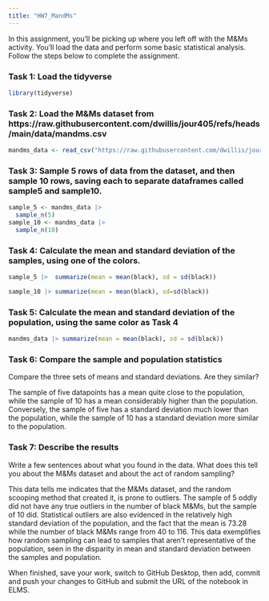 ```yaml
---
title: "HW7_MandMs"
---
```


In this assignment, you'll be picking up where you left off with the M&Ms activity. You'll load the data and perform some basic statistical analysis. Follow the steps below to complete the assignment.

### Task 1: Load the tidyverse

```r
library(tidyverse)
```


### Task 2: Load the M&Ms dataset from https://raw.githubusercontent.com/dwillis/jour405/refs/heads/main/data/mandms.csv

```r
mandms_data <- read_csv("https://raw.githubusercontent.com/dwillis/jour405/refs/heads/main/data/mandms.csv")
```


### Task 3: Sample 5 rows of data from the dataset, and then sample 10 rows, saving each to separate dataframes called sample5 and sample10.

```r
sample_5 <- mandms_data |> 
  sample_n(5)
sample_10 <- mandms_data |> 
  sample_n(10)
```


### Task 4: Calculate the mean and standard deviation of the samples, using one of the colors.

```r
sample_5 |>  summarize(mean = mean(black), sd = sd(black))
```

```r
sample_10 |> summarize(mean = mean(black), sd=sd(black))
```


### Task 5: Calculate the mean and standard deviation of the population, using the same color as Task 4

```r
mandms_data |> summarize(mean = mean(black), sd = sd(black))
```


### Task 6: Compare the sample and population statistics

Compare the three sets of means and standard deviations. Are they similar?

The sample of five datapoints has a mean quite close to the population, while the sample of 10 has a mean considerably higher than the population. Conversely, the sample of five has a standard deviation much lower than the population, while the sample of 10 has a standard deviation more similar to the population.

### Task 7: Describe the results

Write a few sentences about what you found in the data. What does this tell you about the M&Ms dataset and about the act of random sampling?

This data tells me indicates that the M&Ms dataset, and the random scooping method that created it, is prone to outliers. The sample of 5 oddly did not have any true outliers in the number of black M&Ms, but the sample of 10 did. Statistical outliers are also evidenced in the relatively high standard deviation of the population, and the fact that the mean is 73.28 while the number of black M&Ms range from 40 to 116. This data exemplifies how random sampling can lead to samples that aren't representative of the population, seen in the disparity in mean and standard deviation between the samples and population.

When finished, save your work, switch to GitHub Desktop, then add, commit and push your changes to GitHub and submit the URL of the notebook in ELMS.

